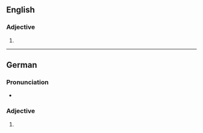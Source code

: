 ==English==

===Adjective===
{{head|en|adjective comparative form}}

# {{en-comparative of|abrupt}}

----

==German==

===Pronunciation===
* {{audio|De-abrupter.ogg|Audio|lang=de}}

===Adjective===
{{head|de|adjective form}}

# {{comparative of|abrupt|lang=de}}